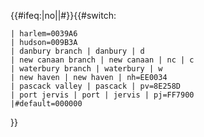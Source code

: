 <includeonly>{{#ifeq:{{{2}}}|no||<nowiki>#</nowiki>}}{{#switch: {{{1}}}
 | harlem=0039A6
 | hudson=009B3A
 | danbury branch | danbury | d
 | new canaan branch | new canaan | nc | c
 | waterbury branch | waterbury | w
 | new haven | new haven | nh=EE0034
 | pascack valley | pascack | pv=8E258D
 | port jervis | port | jervis | pj=FF7900
 |#default=000000
}}</includeonly><noinclude>
{{Documentation}}
</noinclude>